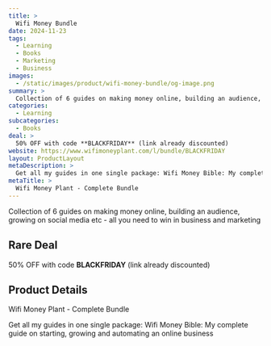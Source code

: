 ```yaml
---
title: >
  Wifi Money Bundle
date: 2024-11-23
tags:
  - Learning
  - Books
  - Marketing
  - Business
images:
  - /static/images/product/wifi-money-bundle/og-image.png
summary: >
  Collection of 6 guides on making money online, building an audience, growing on social media etc - all you need to win in business and marketing
categories:
  - Learning
subcategories:
  - Books
deal: >
  50% OFF with code **BLACKFRIDAY** (link already discounted)
website: https://www.wifimoneyplant.com/l/bundle/BLACKFRIDAY
layout: ProductLayout
metaDescription: >
  Get all my guides in one single package: Wifi Money Bible: My complete guide on starting, growing and automating an online business
metaTitle: >
  Wifi Money Plant - Complete Bundle
---
```

Collection of 6 guides on making money online, building an audience, growing on social media etc - all you need to win in business and marketing

## Rare Deal

50% OFF with code **BLACKFRIDAY** (link already discounted)

## Product Details
Wifi Money Plant - Complete Bundle

Get all my guides in one single package: Wifi Money Bible: My complete guide on starting, growing and automating an online business
